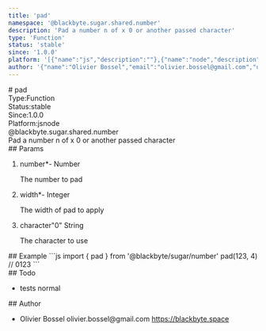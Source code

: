```yaml
---
title: 'pad'
namespace: '@blackbyte.sugar.shared.number'
description: 'Pad a number n of x 0 or another passed character'
type: 'Function'
status: 'stable'
since: '1.0.0'
platform: '[{"name":"js","description":""},{"name":"node","description":""}]'
author: '{"name":"Olivier Bossel","email":"olivier.bossel@gmail.com","url":"https://blackbyte.space"}'
---
```

<div class="docmap -mdx">
# pad
<div class="docmap_metas">
<div class="docmap_type"><span class="docmap_type-label">Type:</span><span class="docmap_type-value">Function</span></div>
<div class="docmap_status"><span class="docmap_status-label">Status:</span><span class="docmap_status-value -stable">stable</span></div>
<div class="docmap_since"><span class="docmap_since-label">Since:</span><span class="docmap_since-value">1.0.0</span></div>
<div class="docmap_platform"><span class="docmap_platform-label">Platform:</span><span class="docmap_platform-value -js">js</span><span class="docmap_platform-value -node">node</span></div>
</div>
<div class="docmap_namespace">@blackbyte.sugar.shared.number</div>
<div class="docmap_description typo-lead typo-format">
Pad a number n of x 0 or another passed character
</div>
<div class="docmap_params">
## Params
<ol class="docmap_list">
<li class="docmap_item">
<span class="docmap_name">number<span class="docmap_required">*</span></span><span class="docmap_default">-</span> <span class="docmap_type">Number</span>
<p class="docmap_description">The number to pad</p>
</li>
<li class="docmap_item">
<span class="docmap_name">width<span class="docmap_required">*</span></span><span class="docmap_default">-</span> <span class="docmap_type">Integer</span>
<p class="docmap_description">The width of pad to apply</p>
</li>
<li class="docmap_item">
<span class="docmap_name">character</span><span class="docmap_default">&quot;0&quot;</span> <span class="docmap_type">String</span>
<p class="docmap_description">The character to use</p>
</li>
</ol>
</div>
<div class="docmap_examples">
## Example
<s-code language="js" header>
```js
import { pad } from '@blackbyte/sugar/number'
pad(123, 4) // 0123
```
</s-code>
</div>
<div class="docmap_todo">
## Todo
<ul class="docmap_list">
<li class="docmap_item">
<span class="docmap_description">tests</span>
<span class="docmap_priority -normal">normal</span>
</li>
</ul>
</div>
<div class="docmap_author">
## Author
<ul class="docmap_list">
<li class="docmap_item">
<span class="docmap_name">Olivier Bossel</span>
<span class="docmap_email">olivier.bossel@gmail.com</span>
<a href="https://blackbyte.space" target="_blank" class="docmap_url">https://blackbyte.space</a>
</li>
</ul>
</div>
</div>